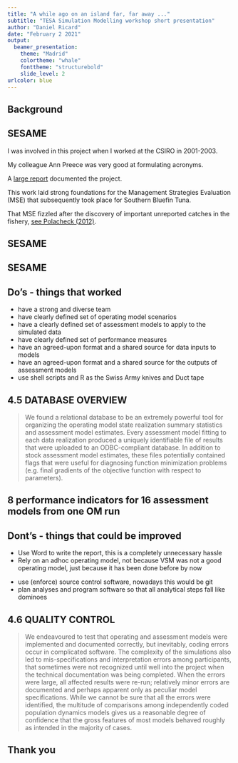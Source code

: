 ```yaml
---
title: "A while ago on an island far, far away ..."
subtitle: "TESA Simulation Modelling workshop short presentation"
author: "Daniel Ricard"
date: "February 2 2021"
output: 
  beamer_presentation:
    theme: "Madrid"
    colortheme: "whale"
    fonttheme: "structurebold"
    slide_level: 2
urlcolor: blue
---
```


## Background

\begin{columns}
\column{0.6\textwidth}

\href{https://fishesofaustralia.net.au/home/species/732}{Southern Bluefin Tuna}

\includegraphics[width=0.8\textwidth]{./images/sbt.jpg}

- The Commonwealth Scientific and Industrial Research Organisation (CSIRO) provides science advice to the Australian Fisheries Management Authority (AFMA) for international negotiations at the Commission for the Conservation of Bluefin Tuna (CCSBT)

\column{0.4\textwidth}
\begin{center}
\includegraphics[width=0.5\textwidth]{./images/csiro.jpg}
\includegraphics[width=0.75\textwidth]{./images/afma.png}
\includegraphics[width=0.4\textwidth]{./images/ccsbt.png}
\end{center}
\end{columns}

## SESAME
I was involved in this project when I worked at the CSIRO in 2001-2003.

My colleague Ann Preece was very good at formulating acronyms.
\vspace{0.5cm}
\begin{quote}
SESAME: a simulation-estimation stock assessment model evaluation project focused on large pelagic species
\end{quote}

A [large report](./references/SESAME-report-MLRS_241.pdf) documented the project.

This work laid strong foundations for the Management Strategies Evaluation (MSE) that subsequently took place for Southern Bluefin Tuna.

That MSE fizzled after the discovery of important unreported catches in the fishery, [see Polacheck (2012)](https://www.sciencedirect.com/science/article/pii/S0308597X1200036X).

## SESAME

\begin{columns}
\column{0.5\textwidth}
\includegraphics[width=0.9\textwidth]{./images/sesame-coverpage1.png} 
\column{0.5\textwidth}
\includegraphics[width=0.8\textwidth]{./images/sesame-coverpage2.png}
\end{columns}

## SESAME

\includegraphics[width=0.8\textwidth]{./images/sesame-fig1.png}

## Do's - things that worked 
- have a strong and diverse team 
- have clearly defined set of operating model scenarios
- have a clearly defined set of assessment models to apply to the simulated data
- have clearly defined set of performance measures
- have an agreed-upon format and a shared source for data inputs to models
- have an agreed-upon format and a shared source for the outputs of assessment models
- use shell scripts and R as the Swiss Army knives and Duct tape

## 4.5 DATABASE OVERVIEW

>  We found a relational database to be an extremely powerful tool for organizing the operating model state realization summary statistics and assessment model estimates. Every assessment model fitting to each data realization produced a uniquely identifiable file of results that were uploaded to an ODBC-compliant database. In addition to stock assessment model estimates, these files potentially contained flags that were useful for diagnosing function minimization problems (e.g. final gradients of the objective function with respect to parameters).

## 8 performance indicators for 16 assessment models from one OM run

\begin{center}
\includegraphics[width=0.45\textwidth]{./images/sesame-fig3a.png}
\end{center}

## Dont's - things that could be improved
- Use Word to write the report, this is a completely unnecessary hassle
- Rely on an adhoc operating model, not because VSM was not a good operating model, just because it has been done before by now

\vspace{0.5cm}
\begin{quote}
VSM (which is an abbreviation of virtual stock model) is a stand-alone Windows based command line
application which simulates multi-species fisheries. - Appendix I SESAME Report
\end{quote}

- use (enforce) source control software, nowadays this would be git
- plan analyses and program software so that all analytical steps fall like dominoes

## 4.6 QUALITY CONTROL

> We endeavoured to test that operating and assessment models were implemented and documented correctly, but inevitably, coding errors occur in complicated software. The complexity of the simulations also led to mis-specifications and interpretation errors among participants, that sometimes were not recognized until well into the project when the technical documentation was being completed. When the errors were large, all affected results were re-run; relatively minor errors are documented and perhaps apparent only as peculiar model specifications. While we cannot be sure that all the errors were identified, the multitude of comparisons among independently coded population dynamics models gives us a reasonable degree of confidence that the gross features of most models behaved roughly as intended in the majority of cases.

## Thank you
